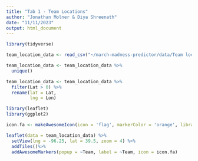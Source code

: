 ```yaml
---
title: "Tab 1 - Team Locations"
author: "Jonathan Molner & Diya Shreenath"
date: "11/11/2023"
output: html_document
---
```


```r
library(tidyverse)
```

```r
team_location_data <- read_csv("~/march-madness-predictor/data/Team locations.csv")
```

```r
team_location_data <- team_location_data %>%
  unique()
```

```r
team_location_data <- team_location_data %>%
  filter(Lat > 0) %>%
  rename(lat = Lat,
         lng = Lon)
```

```r
library(leaflet)
library(ggplot2)
```

```r
icon.fa <- makeAwesomeIcon(icon = 'flag', markerColor = 'orange', library='fa', iconColor = 'gray')
```

```r
leaflet(data = team_location_data) %>% 
  setView(lng = -96.25, lat = 39.5, zoom = 4) %>%
  addTiles()%>%
  addAwesomeMarkers(popup = ~Team, label = ~Team, icon = icon.fa)
            
```